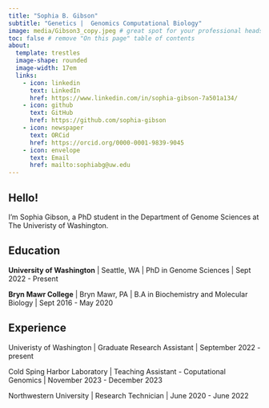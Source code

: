 ```yaml
---
title: "Sophia B. Gibson"
subtitle: "Genetics |  Genomics Computational Biology"
image: media/Gibson3_copy.jpeg # great spot for your professional headshot :) 
toc: false # remove "On this page" table of contents
about: 
  template: trestles
  image-shape: rounded
  image-width: 17em
  links:
    - icon: linkedin
      text: LinkedIn
      href: https://www.linkedin.com/in/sophia-gibson-7a501a134/
    - icon: github
      text: GitHub
      href: https://github.com/sophia-gibson
    - icon: newspaper
      text: ORCid
      href: https://orcid.org/0000-0001-9839-9045
    - icon: envelope
      text: Email
      href: mailto:sophiabg@uw.edu
---
```


:::{#hero-heading}

## Hello!

I'm Sophia Gibson, a PhD student in the Department of Genome Sciences at The Univeristy of Washington.

## Education

**University of Washington** | Seattle, WA |
PhD in Genome Sciences | Sept 2022 - Present

**Bryn Mawr College** | Bryn Mawr, PA |
B.A in Biochemistry and Molecular Biology | Sept 2016 - May 2020

## Experience

Univeristy of Washington | Graduate Research Assistant | September 2022 - present

Cold Sping Harbor Laboratory | Teaching Assistant - Coputational Genomics | November 2023 - December 2023

Northwestern University | Research Technician | June 2020 - June 2022

:::